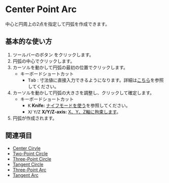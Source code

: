 
# Center Point Arc

<Reference shortcut='' command='Center Point Arc' button='ツールバー' />

中心と円周上の2点を指定して円弧を作成できます。

## 基本的な使い方

1. ツールバーのボタン <ButtonIcon type="button-center-point-arc" /> をクリックします。
2. 円弧の中心でクリックします。
3. カーソルを動かして円弧の最初の位置でクリックします。
   - <Kst>キーボードショートカット</Kst>
      - <kbd>Tab</kbd> : 寸法値に直接入力できるようになります。詳細は[こちら](./sketching-essentials#specify-dimensions-numerically)を参照してください。
4. カーソルを動かして円弧の大きさを調整し、クリックして確定します。
   - <Kst>キーボードショートカット</Kst>
      - <kbd>K</kbd> **Knife:** [ナイフモードを使う](./sketching-essentials#use-knife-mode)を参照してください。
      - <kbd>X</kbd>/ <kbd>Y</kbd>/<kbd>Z</kbd> **X/Y/Z-axis:** [X、Y、Z軸に拘束します](./sketching-essentials#constrain-to-an-axis)。
5. 円弧が作成されます。

<VideoPlayer fileName="center-point-arc"/>

## 関連項目
- [Center Cirvle](./center-circle)
- [Two-Point Circle](./two-point-circle)
- [Three-Point Circle](./three-point-circle)
- [Tangent Circle](./tangent-circle)
- [Three-Point Arc](./three-point-arc)
- [Tangent Arc](./tangent-arc)



